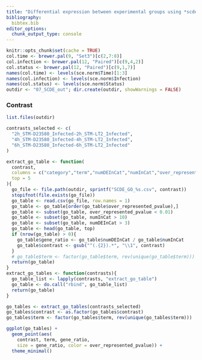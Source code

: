 ```yaml
---
title: "Differential expression between experimental groups using *scde* (c)"
bibliography:
  bibtex.bib
editor_options: 
  chunk_output_type: console
---
```


<style>
body {
text-align: justify}
</style>

<!-- As HTML pages are built independently, large objects need to be
reimported from disk, and smaller ones quickly recomputed. -->

```r
knitr::opts_chunk$set(cache = TRUE)
col.time <- brewer.pal(9, "Set3")[c(2,7:8)]
col.infection <- brewer.pal(12, "Paired")[c(9,4,2)]
col.status <- brewer.pal(12, "Paired")[c(9,1,7)]
names(col.time) <- levels(sce.norm$Time)[1:3]
names(col.infection) <- levels(sce.norm$Infection)
names(col.status) <- levels(sce.norm$Status)
outdir <- "07_SCDE_out"; dir.create(outdir, showWarnings = FALSE)
```

### Contrast

```r
list.files(outdir)
```

```r
contrasts_selected <- c(
  "2h_STM-D23580_Infected-2h_STM-LT2_Infected",
  "4h_STM-D23580_Infected-4h_STM-LT2_Infected",
  "6h_STM-D23580_Infected-6h_STM-LT2_Infected"
)
```

```r
extract_go_table <- function(
  contrast,
  columns = c("category","term","numDEInCat","numInCat","over_represented_pvalue"),
  top = 5
){
  go_file <- file.path(outdir, sprintf("SCDE_GO_%s.csv", contrast))
  stopifnot(file.exists(go_file))
  go_table <- read.csv(go_file, row.names = 1)
  go_table <- go_table[order(go_table$over_represented_pvalue),]
  go_table <- subset(go_table, over_represented_pvalue < 0.01)
  go_table <- subset(go_table, numInCat > 10)
  go_table <- subset(go_table, numDEInCat > 3)
  go_table <- head(go_table, top)
  if (nrow(go_table) > 0){
    go_table$gene_ratio <- go_table$numDEInCat / go_table$numInCat
    go_table$contrast <- gsub("^(.{2}).*", "\\1", contrast)
  }
  # go_table$term <- factor(go_table$term, rev(unique(go_table$term)))
  return(go_table)
}
extract_go_tables <- function(contrasts){
  go_table_list <- lapply(contrasts, "extract_go_table")
  go_table <- do.call("rbind", go_table_list)
  return(go_table)
}
```

```r
go_tables <- extract_go_tables(contrasts_selected)
go_tables$contrast <- as.factor(go_tables$contrast)
go_tables$term <- factor(go_tables$term, rev(unique(go_tables$term)))
```

```r
ggplot(go_tables) +
  geom_point(aes(
    contrast, term, gene_ratio,
    size = gene_ratio, color = over_represented_pvalue)) +
  theme_minimal()
```
